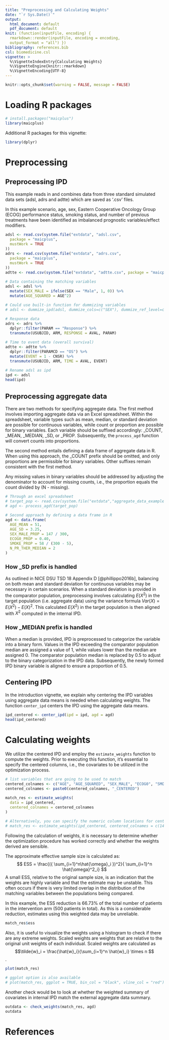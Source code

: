 ```yaml
---
title: "Preprocessing and Calculating Weights"
date: "`r Sys.Date()`"
output: 
  html_document: default
  pdf_document: default
knit: (function(inputFile, encoding) {
  rmarkdown::render(inputFile, encoding = encoding,
  output_format = "all") })
bibliography: references.bib
csl: biomedicine.csl
vignette: >
  %\VignetteIndexEntry{Calculating Weights}
  %\VignetteEngine{knitr::rmarkdown}
  %\VignetteEncoding{UTF-8}
---
```


<style type="text/css">

body{ /* Normal  */
      font-size: 14px;
  }
td {  /* Table  */
  font-size: 10px;
}
h1.title {
  font-size: 38px;
}
h1 { /* Header 1 */
  font-size: 28px;
  }
h2 { /* Header 2 */
    font-size: 22px;
}
h3 { /* Header 3 */
  font-size: 18px;
}
code.r{ /* Code block */
    font-size: 12px;
}
pre { /* Code block - determines code spacing between lines */
    font-size: 14px;
}
</style>

```r
knitr::opts_chunk$set(warning = FALSE, message = FALSE)
```


# Loading R packages

```r
# install.packages("maicplus")
library(maicplus)
```

Additional R packages for this vignette:

```r
library(dplyr)
```

# Preprocessing

## Preprocessing IPD

This example reads in and combines data from three standard simulated data sets (adsl, adrs and adtte) which are saved as '.csv' files.

In this example scenario, age, sex, Eastern Cooperative Oncology Group (ECOG) performance status, smoking status, and number of previous treatments have been identified as imbalanced prognostic variables/effect modifiers.

```r
adsl <- read.csv(system.file("extdata", "adsl.csv",
  package = "maicplus",
  mustWork = TRUE
))
adrs <- read.csv(system.file("extdata", "adrs.csv",
  package = "maicplus",
  mustWork = TRUE
))
adtte <- read.csv(system.file("extdata", "adtte.csv", package = "maicplus", mustWork = TRUE))

# Data containing the matching variables
adsl <- adsl %>%
  mutate(SEX_MALE = ifelse(SEX == "Male", 1, 0)) %>%
  mutate(AGE_SQUARED = AGE^2)

# Could use built-in function for dummizing variables
# adsl <- dummize_ipd(adsl, dummize_cols=c("SEX"), dummize_ref_level=c("Female"))

# Response data
adrs <- adrs %>%
  dplyr::filter(PARAM == "Response") %>%
  transmute(USUBJID, ARM, RESPONSE = AVAL, PARAM)

# Time to event data (overall survival)
adtte <- adtte %>%
  dplyr::filter(PARAMCD == "OS") %>%
  mutate(EVENT = 1 - CNSR) %>%
  transmute(USUBJID, ARM, TIME = AVAL, EVENT)

# Rename adsl as ipd
ipd <- adsl
head(ipd)
```

## Preprocessing aggregate data

There are two methods for specifying aggregate data. The first method involves importing aggregate data via an Excel spreadsheet. Within the spreadsheet, variable types such as mean, median, or standard deviation are possible for continuous variables, while count or proportion are possible for binary variables. Each variable should be suffixed accordingly: _COUNT, _MEAN, _MEDIAN, _SD, or _PROP. Subsequently, the `process_agd` function will convert counts into proportions.

The second method entails defining a data frame of aggregate data in R. When using this approach, the _COUNT prefix should be omitted, and only proportions are permissible for binary variables. Other suffixes remain consistent with the first method.

Any missing values in binary variables should be addressed by adjusting the denominator to account for missing counts, i.e., the proportion equals the count divided by (N - missing).

```r
# Through an excel spreadsheet
# target_pop <- read.csv(system.file("extdata","aggregate_data_example_1.csv", package = "maicplus", mustWork = TRUE))
# agd <- process_agd(target_pop)

# Second approach by defining a data frame in R
agd <- data.frame(
  AGE_MEAN = 51,
  AGE_SD = 3.25,
  SEX_MALE_PROP = 147 / 300,
  ECOG0_PROP = 0.40,
  SMOKE_PROP = 58 / (300 - 5),
  N_PR_THER_MEDIAN = 2
)
```

### How _SD prefix is handled

As outlined in NICE DSU TSD 18 Appendix D [@phillippo2016b], balancing on both mean and standard deviation for continuous variables may be necessary in certain scenarios. When a standard deviation is provided in the comparator population, preprocessing involves calculating $E(X^2)$ in the target population (i.e. aggregate data) using the variance formula $Var(X)=E(X^{2})-E(X)^{2}$. This calculated $E(X^2)$ in the target population is then aligned with $X^{2}$ computed in the internal IPD.

### How _MEDIAN prefix is handled

When a median is provided, IPD is preprocessed to categorize the variable into a binary form. Values in the IPD exceeding the comparator population median are assigned a value of 1, while values lower than the median are assigned 0. The comparator population median is replaced by 0.5 to adjust to the binary categorization in the IPD data. Subsequently, the newly formed IPD binary variable is aligned to ensure a proportion of 0.5.

## Centering IPD

In the introduction vignette, we explain why centering the IPD variables using aggregate data means is needed when calculating weights. The function `center_ipd` centers the IPD using the aggregate data means.

```r
ipd_centered <- center_ipd(ipd = ipd, agd = agd)
head(ipd_centered)
```

# Calculating weights

We utilize the centered IPD and employ the `estimate_weights` function to compute the weights. Prior to executing this function, it's essential to specify the centered columns, i.e., the covariates to be utilized in the optimization process.

```r
# list variables that are going to be used to match
centered_colnames <- c("AGE", "AGE_SQUARED", "SEX_MALE", "ECOG0", "SMOKE", "N_PR_THER_MEDIAN")
centered_colnames <- paste0(centered_colnames, "_CENTERED")

match_res <- estimate_weights(
  data = ipd_centered,
  centered_colnames = centered_colnames
)

# Alternatively, you can specify the numeric column locations for centered_colnames
# match_res <- estimate_weights(ipd_centered, centered_colnames = c(14, 16:20))
```

Following the calculation of weights, it is necessary to determine whether the optimization procedure has worked correctly and whether the weights derived are sensible.

The approximate effective sample size is calculated as: $$ ESS =  \frac{({ \sum_{i=1}^n\hat{\omega}_i })^2}{ \sum_{i=1}^n \hat{\omega}^2_i} $$ A small ESS, relative to the original sample size, is an indication that the weights are highly variable and that the estimate may be unstable. This often occurs if there is very limited overlap in the distribution of the matching variables between the populations being compared.

In this example, the ESS reduction is 66.73% of the total number of patients in the intervention arm (500 patients in total). As this is a considerable reduction, estimates using this weighted data may be unreliable.

```r
match_res$ess
```

Also, it is useful to visualize the weights using a histogram to check if there are any extreme weights. Scaled weights are weights that are relative to the original unit weights of each individual. Scaled weights are
calculated as $$\tilde{w}_i  =  \frac{\hat{w}_i}{\sum_{i=1}^n \hat{w}_i} \times n $$.

```r
plot(match_res)

# ggplot option is also available
# plot(match_res, ggplot = TRUE, bin_col = "black", vline_col = "red")
```

Another check would be to look at whether the weighted summary of covariates in internal IPD match the external aggregate data summary.

```r
outdata <- check_weights(match_res, agd)
outdata
```

# References
